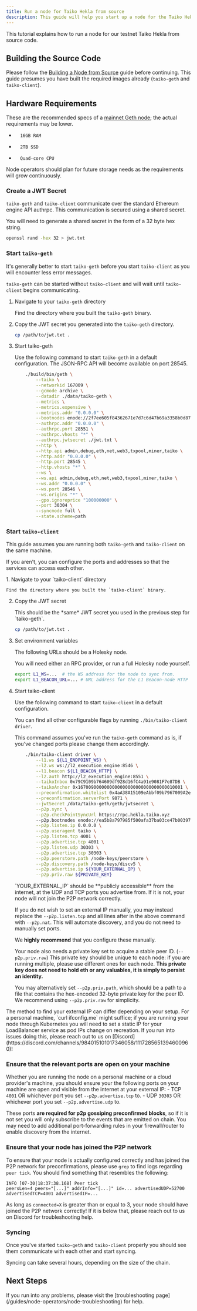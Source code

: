 ```yaml
---
title: Run a node for Taiko Hekla from source
description: This guide will help you start up a node for the Taiko Hekla network.
---
```



This tutorial explains how to run a node for our testnet Taiko Hekla from source code.

## Building the Source Code

Please follow the [Building a Node from Source](/guides/node-operators/build-a-taiko-alethia-node-from-source) guide before continuing.
This guide presumes you have built the required images already (`taiko-geth` and `taiko-client`).

## Hardware Requirements

These are the recommended specs of a [mainnet Geth node](https://geth.ethereum.org/docs/getting-started/hardware-requirements); the actual requirements may be lower.

*       16GB RAM
*       2TB SSD
*       Quad-core CPU

Node operators should plan for future storage needs as the requirements will grow continuously.

### Create a JWT Secret

`taiko-geth` and `taiko-client` communicate over the standard Ethereum engine API authrpc. This communication is secured using a shared secret.

You will need to generate a shared secret in the form of a 32 byte hex string.

```bash
openssl rand -hex 32 > jwt.txt
```

### Start `taiko-geth`

It's generally better to start `taiko-geth` before you start `taiko-client` as you will encounter less error messages.

`taiko-geth` can be started without `taiko-client` and will wait until `taiko-client` begins communicating.

<Steps>

1. Navigate to your `taiko-geth` directory

    Find the directory where you built the `taiko-geth` binary.

2. Copy the JWT secret you generated into the `taiko-geth` directory.

    ```bash
    cp /path/to/jwt.txt .
    ```

3. Start taiko-geth

    Use the following command to start `taiko-geth` in a default configuration.
    The JSON-RPC API will become available on port 28545.

    ```bash
        ./build/bin/geth \
            --taiko \
            --networkid 167009 \
            --gcmode archive \
            --datadir ./data/taiko-geth \
            --metrics \
            --metrics.expensive \
            --metrics.addr "0.0.0.0" \
            --bootnodes enode://2f7ee605f84362671e7d7c6d47b69a3358b0d87e9ba4648befcae8b19453275ed19059db347c459384c1a3e5486419233c06bf6c4c6f489d81ace6f301a2a446@43.153.55.134:30303,enode://c067356146268d2855ad356c1ce36ba9f78c1633a72f9b7f686679c2ffe04bab6d24e48ef6eefb0e01aa00dff5024f7f94bc583da90b6027f40be4129bbbc5fd@43.153.90.191:30303,enode://acc2bdb6416feddff9734bee1e6de91e684e9df5aeb1d36698cc78b920600aed36a2871e4ad0cf4521afcdc2cde8e2cd410a57038767c356d4ce6c69b9107a5a@170.106.109.12:30303,enode://eb5079aae185d5d8afa01bfd2d349da5b476609aced2b57c90142556cf0ee4a152bcdd724627a7de97adfc2a68af5742a8f58781366e6a857d4bde98de6fe986@34.66.210.65:30303,enode://2294f526cbb7faa778192289c252307420532191438ce821d3c50232e019a797bda8c8f8541de0847e953bb03096123856935e32294de9814d15d120131499ba@34.72.186.213:30303 \
            --authrpc.addr "0.0.0.0" \
            --authrpc.port 28551 \
            --authrpc.vhosts "*" \
            --authrpc.jwtsecret ./jwt.txt \
            --http \
            --http.api admin,debug,eth,net,web3,txpool,miner,taiko \
            --http.addr "0.0.0.0" \
            --http.port 28545 \
            --http.vhosts "*" \
            --ws \
            --ws.api admin,debug,eth,net,web3,txpool,miner,taiko \
            --ws.addr "0.0.0.0" \
            --ws.port 28546 \
            --ws.origins "*" \
            --gpo.ignoreprice "100000000" \
            --port 30304 \
            --syncmode full \
            --state.scheme=path
    ```
</Steps>

### Start `taiko-client`

This guide assumes you are running both `taiko-geth` and `taiko-client` on the same machine.

If you aren't, you can configure the ports and addresses so that the services can access each other.

<Steps>
1. Navigate to your `taiko-client` directory

    Find the directory where you built the `taiko-client` binary.

2. Copy the JWT secret

    <Aside>
    This should be the *same* JWT secret you used in the previous step for `taiko-geth`.
    </Aside>

    ```bash
    cp /path/to/jwt.txt .
    ```

3. Set environment variables

    The following URLs should be a Holesky node.

    You will need either an RPC provider, or run a full Holesky node yourself.

    ```bash
    export L1_WS=...  # the WS address for the node to sync from.
    export L1_BEACON_URL=... # URL address for the L1 Beacon-node HTTP endpoint to use.
    ```

4. Start taiko-client

    Use the following command to start `taiko-client` in a default configuration.

    You can find all other configurable flags by running `./bin/taiko-client driver`.

    This command assumes you've run the `taiko-geth` command as is, if you've changed ports please change them accordingly.

    ```bash
        ./bin/taiko-client driver \
            --l1.ws ${L1_ENDPOINT_WS} \
            --l2.ws ws://l2_execution_engine:8546 \
            --l1.beacon ${L1_BEACON_HTTP} \
            --l2.auth http://l2_execution_engine:8551 \
            --taikoInbox 0x79C9109b764609df928d16fC4a91e9081F7e87DB \
            --taikoAnchor 0x1670090000000000000000000000000000010001 \
            --preconfirmation.whitelist 0x4aA38A15109eAbbf09b7967009A2e00D2D15cb84 \
            --preconfirmation.serverPort 9871 \
            --jwtSecret /data/taiko-geth/geth/jwtsecret \
            --p2p.sync \
            --p2p.checkPointSyncUrl https://rpc.hekla.taiko.xyz
            --p2p.bootnodes enode://ea5b8a797985f500afa37ba03ce47b0039792a942f0ac9bee9fa19a7a5410273fe43b4e8a9a28fa42cdec1b6435deb809fcb79479c55cc2ddbaf02de7a83f456@34.46.28.99:4001?discport=30304,enode://404e9493066107431bdf3f47bbb360a353244a6069903c76928fca3067575f2adf62ef396b0a8a74696669ef53cab8373e38ddd9b3d3d2d76f356d2cd2708951@34.30.143.124:4001?discport=30304,enode://b2d094ade1ce68990878b197bf818bd41d5b32e4019d42dc63d91d7020f531532f063833e44e84f78792969f69fd5553370216703c40fcc0cb835f17177fbe07@34.56.54.8:4001?discport=30304 \
            --p2p.listen.ip 0.0.0.0 \
            --p2p.useragent taiko \
            --p2p.listen.tcp 4001 \
            --p2p.advertise.tcp 4001 \
            --p2p.listen.udp 30303 \
            --p2p.advertise.tcp 30303 \
            --p2p.peerstore.path /node-keys/peerstore \
            --p2p.discovery.path /node-keys/discv5 \
            --p2p.advertise.ip ${YOUR_EXTERNAL_IP} \
            --p2p.priv.raw ${PRIVATE_KEY}
    ```
    <Aside type="danger">
    `YOUR_EXTERNAL_IP` should be **publicly accessible** from the internet, at the UDP and TCP ports you advertise from. If it is not, your node will not join the P2P network correctly.
    </Aside>

    If you do not wish to set an external IP manually, you may instead replace the `--p2p.listen.tcp` and all lines after in the above command with `--p2p.nat`. This will automate discovery, and you do not need to manually set ports.

    We **highly recommend** that you configure these manually.

    Your node also needs a private key set to acquire a stable peer ID. (`--p2p.priv.raw`) This private key should be unique to each node: if you are running multiple, please use different ones for each node. **This private key does not need to hold eth or any valuables, it is simply to persist an identity.**

    You may alternatively set `--p2p.priv.path`, which should be a path to a file that contains the hex-encoded 32-byte private key for the peer ID. We recommend using `--p2p.priv.raw` for simplicity.
</Steps>

<Aside>
  The method to find your external IP can differ depending on your setup. For a personal machine, `curl ifconfig.me` might suffice; if you are running your node through Kubernetes you will need to set a static IP for your LoadBalancer service as pod IPs change on recreation. If you run into issues doing this, please reach out to us on [Discord](https://discord.com/channels/984015101017346058/1117285651394600960)!
</Aside>

### Ensure that the relevant ports are open on your machine

  Whether you are running the node on a personal machine or a cloud provider's machine, you should ensure your the following ports on your machine are open and visible from the internet at your external IP:
    - TCP `4001` OR whichever port you set `--p2p.advertise.tcp` to.
    - UDP `30303` OR whichever port you set `--p2p.advertise.udp` to.

  These ports **are required for p2p gossiping preconfirmed blocks**, so if it is not set you will only subscribe to the events that are emitted on chain. You may need to add additional port-forwarding rules in your firewall/router to enable discovery from the internet.

### Ensure that your node has joined the P2P network

  To ensure that your node is actually configured correctly and has joined the P2P network for preconfirmations, please use `grep` to find logs regarding `peer tick`. You should find something that resembles the following:

  ```
  INFO [07-30|18:37:38.168] Peer tick                                peersLen=4 peers="[...]" addrInfo="[...]" id=... advertisedUDP=52700 advertisedTCP=4001 advertisedIP=...
  ```

  As long as `connected=X` is greater than or equal to 3, your node should have joined the P2P network correctly! If it is below that, please reach out to us on Discord for troubleshooting help.

### Syncing

Once you've started `taiko-geth` and `taiko-client` properly you should see them communicate with each other and start syncing.

Syncing can take several hours, depending on the size of the chain.

## Next Steps

<Card title="Troubleshooting" icon="error">
        If you run into any problems, please visit the [troubleshooting page](/guides/node-operators/node-troubleshooting) for help.
</Card>
